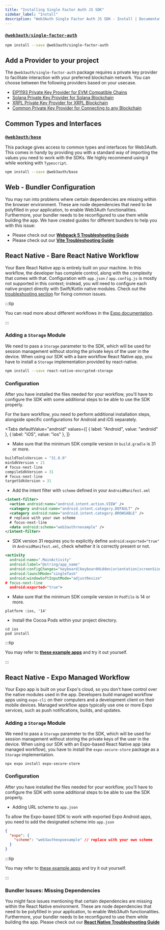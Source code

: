 ```yaml
---
title: "Installing Single Factor Auth JS SDK"
sidebar_label: "Install"
description: "Web3Auth Single Factor Auth JS SDK - Install | Documentation - Web3Auth"
---
```



### [`@web3auth/single-factor-auth`](https://npmjs.com/package/@web3auth/single-factor-auth)

```bash npm2yarn
npm install --save @web3auth/single-factor-auth
```

## Add a Provider to your project

The `@web3auth/single-factor-auth` package requires a private key provider to facilitate interaction
with your preferred blockchain network. You can choose between the following providers based on your
usecase.

- [EIP1193 Private Key Provider for EVM Compatible Chains](/sdk/sfa/sfa-js/providers/evm)
- [Solana Private Key Provider for Solana Blockchain](/sdk/sfa/sfa-js/providers/solana)
- [XRPL Private Key Provider for XRPL Blockchain](/sdk/sfa/sfa-js/providers/xrpl)
- [Common Private Key Provider for Connecting to any Blockchain](/sdk/sfa/sfa-js/providers/common)

## Common Types and Interfaces

### [`@web3auth/base`](https://npmjs.com/package/@web3auth/base)

This package gives access to common types and interfaces for Web3Auth. This comes in handy by
providing you with a standard way of importing the values you need to work with the SDKs. We highly
recommend using it while working with `Typescript`.

```bash npm2yarn
npm install --save @web3auth/base
```

## Web - Bundler Configuration

You may run into problems where certain dependencies are missing within the browser environment.
These are node dependencies that need to be polyfilled in your application, to enable Web3Auth
functionalities. Furthermore, your bundler needs to be reconfigured to use them while building the
app. We have created guides for different bundlers to help you with this issue:

- Please check out our **[Webpack 5 Troubleshooting Guide](/troubleshooting/webpack-issues)**
- Please check out our **[Vite Troubleshooting Guide](/troubleshooting/vite-issues)**

## React Native - Bare React Native Workflow

Your Bare React Native app is entirely built on your machine. In this workflow, the developer has
complete control, along with the complexity that comes with that. Configuration with `app.json` /
`app.config.js` is mostly not supported in this context; instead, you will need to configure each
native project directly with Swift/Kotlin native modules. Check out the
[troubleshooting section](/sdk/mobile/pnp/react-native/install#troubleshooting) for fixing common
issues.

:::tip

You can read more about different workflows in the
[Expo documentation](https://docs.expo.dev/archive/managed-vs-bare/).

:::

### Adding a `Storage` Module

We need to pass a `Storage` parameter to the SDK, which will be used for session management without
storing the private keys of the user in the device. When using our SDK with a bare workflow React
Native app, you have to install a `Storage` implementation provided by react-native.

```bash npm2yarn
npm install --save react-native-encrypted-storage
```

### Configuration

After you have installed the files needed for your workflow, you'll have to configure the SDK with
some additional steps to be able to use the SDK properly.

For the bare workflow, you need to perform additional installation steps, alongside specific
configurations for Android and iOS separately.

<Tabs
  defaultValue="android"
  values={[
    { label: "Android", value: "android" },
    { label: "iOS", value: "ios" },
  ]}
>

<TabItem value="android">

- Make sure that the minimum SDK compile version in `build.gradle` is 31 or more.

```gradle title="android/build.gradle"
buildToolsVersion = "31.0.0"
minSdkVersion = 21
# focus-next-line
compileSdkVersion = 31
# focus-next-line
targetSdkVersion = 31
```

- Add the intent filter with `scheme` defined in your `AndroidManifest.xml`

```xml title="android/app/src/main/AndroidManifest.xml"
<intent-filter>
  <action android:name="android.intent.action.VIEW" />
  <category android:name="android.intent.category.DEFAULT" />
  <category android:name="android.intent.category.BROWSABLE" />
  # replace with your own scheme
  # focus-next-line
  <data android:scheme="web3authrnexample" />
</intent-filter>
```

- SDK version 31 requires you to explicitly define `android:exported="true"` in
  `AndroidManifest.xml`, check whether it is correctly present or not.

```xml title="android/app/src/main/AndroidManifest.xml"
<activity
  android:name=".MainActivity"
  android:label="@string/app_name"
  android:configChanges="keyboard|keyboardHidden|orientation|screenSize|uiMode"
  android:launchMode="singleTask"
  android:windowSoftInputMode="adjustResize"
# focus-next-line
  android:exported="true">
```

</TabItem>

<TabItem value="ios">

- Make sure that the minimum SDK compile version in `Podfile` is 14 or more.

```Podfile title="ios/Podfile"
platform :ios, '14'
```

- Install the Cocoa Pods within your project directory.

```shell
cd ios
pod install
```

:::tip

You may refer to **[these example apps](./examples)** and try it out yourself.

:::

</TabItem>
</Tabs>

## React Native - Expo Managed Workflow

Your Expo app is built on your Expo's cloud, so you don't have control over the native modules used
in the app. Developers build managed workflow apps using `expo-cli` on their computers and a
development client on their mobile devices. Managed workflow apps typically use one or more Expo
services, such as push notifications, builds, and updates.

<ExpoWarning />

### Adding a `Storage` Module

We need to pass a `Storage` parameter to the SDK, which will be used for session management without
storing the private keys of the user in the device. When using our SDK with an Expo-based React
Native app (aka managed workflow), you have to install the `expo-secure-store` package as a
`Storage` implementation.

```shell
npx expo install expo-secure-store
```

### Configuration

After you have installed the files needed for your workflow, you'll have to configure the SDK with
some additional steps to be able to use the SDK properly.

- Adding URL scheme to `app.json`

To allow the Expo-based SDK to work with exported Expo Android apps, you need to add the designated
scheme into `app.json`

```json title="app.json"
{
  "expo": {
    "scheme": "web3authexpoexample" // replace with your own scheme
  }
}
```

:::tip

You may refer to [these example apps](./examples) and try it out yourself.

:::

### Bundler Issues: Missing Dependencies

You might face issues mentioning that certain dependencies are missing within the React Native
environment. These are node dependencies that need to be polyfilled in your application, to enable
Web3Auth functionalities. Furthermore, your bundler needs to be reconfigured to use them while
building the app. Please check out our
**[React Native Troubleshooting Guide](/troubleshooting/metro-issues)**
